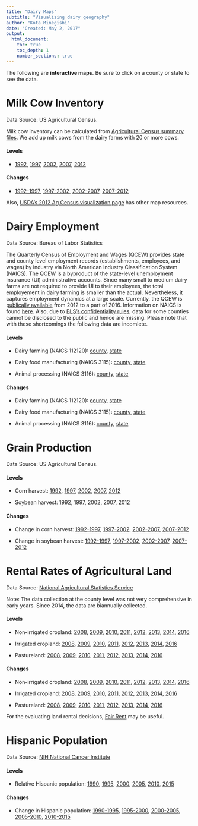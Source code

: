 ```yaml
---
title: "Dairy Maps"
subtitle: "Visualizing dairy geography"
author: "Kota Minegishi"
date: "Created: May 2, 2017"
output: 
  html_document:
    toc: true
    toc_depth: 1
    number_sections: true
---
```


<!-- <script src="target_blank.js"></script> -->

<!-- ```{r, results='asis'} -->
<!-- cat(' -->
<!-- <script> -->
<!--   d3.select("body").append("p").text("d3 made me") -->
<!-- </script> -->
<!-- ') -->
<!-- ``` -->

<!-- <script> -->
<!-- var links = document.querySelectorAll( 'a' ); -->
<!--     for( var i=0, limit=links.length; i<limit; i++ ) { -->
<!--         if(links[i].href.indexOf(location.hostname)===-1){ -->
<!--         links[i].setAttribute("target", "_blank"); -->
<!--       } -->
<!--     } -->
<!-- </script> -->


<!-- ```{r, echo = FALSE, results = 'asis'}  -->
<!-- library(shiny) -->
<!--   tags$head( -->
<!--     tags$script(type ="text/javascript",  src ="target_blank.js") -->
<!--   ) -->
<!-- ``` -->


The following are **interactive maps**. Be sure to click on a county or state to see the data.   

# Milk Cow Inventory 
Data Source: US Agricultural Census.

Milk cow inventory can be calculated from  [Agricultural Census summary files](http://www.icpsr.umich.edu/icpsrweb/ICPSR/studies/35206). We add up milk cows from the dairy farms with 20 or more cows. 

#### Levels {-}

<!-- * [2012](html/cow_inventory_2012.html)  -->

* <a href="html/cow_inventory_1992.html" target="_blank" >1992</a>,
<a href="html/cow_inventory_1997.html" target="_blank" >1997</a>,
<a href="html/cow_inventory_2002.html" target="_blank" >2002</a>,
<a href="html/cow_inventory_2007.html" target="_blank" >2007</a>,
<a href="html/cow_inventory_2012.html" target="_blank" >2012</a>

#### Changes {-}
* <a href="html/change_cow_inventory_2007_2012.html" target="_blank" >1992-1997</a>,
<a href="html/change_cow_inventory_2007_2012.html" target="_blank" >1997-2002</a>,
<a href="html/change_cow_inventory_2007_2012.html" target="_blank" >2002-2007</a>,
<a href="html/change_cow_inventory_2007_2012.html" target="_blank" >2007-2012</a>


Also, [USDA's 2012 Ag Census visualization page](https://www.agcensus.usda.gov/Publications/2012/Online_Resources/Ag_Census_Web_Maps/) has other map resources. 


# Dairy Employment
Data Source: Bureau of Labor Statistics

The Quarterly Census of Employment and Wages (QCEW) provides state and county level employment records (establishments, employees, and wages) by industry via North American Industry Classification System (NAICS). The QCEW is a byproduct of the state-level unemployment insurance (UI) administrative accounts. Since many small to medium dairy farms are not required to provide UI to their employees, the total employement in dairy farming is smaller than the actual. Nevertheless, it captures employment dynamics at a large scale. Currently, the QCEW is [publically available](https://data.bls.gov/cew/doc/access/csv_data_slices.htm)  from 2012 to a part of 2016. Information on NAICS is found [here](https://classcodes.com/naics-4-digit-industry-group-code-list/).  Also, due to [BLS's confidentiality rules](https://www.bls.gov/cew/cewfaq.htm#Q14), data for some counties cannot be disclosed to the public and hence are missing. Please note that with these shortcomings the following data are incomlete.     

#### Levels {-}

<!-- * Dairy farming (NAICS 112120): [county](html/employment_dairy_farming.html){:target="_blank"}, [state](html/employment_st_dairy_farming.html) -->

* Dairy farming (NAICS 112120): <a href="html/employment_dairy_farming.html" target="_blank">county</a>, 
<a href="html/employment_st_change_dairy_farming.html" target="_blank">state</a>

* Dairy food manufacturing (NAICS 3115): <a href="html/employment_dairy_food_mf.html" target="_blank">county</a>, 
<a href="html/employment_st_dairy_food_mf.html" target="_blank">state</a>

* Animal processing (NAICS 3116): <a href="html/employment_animal_processing.html" target="_blank">county</a>, 
<a href="html/employment_st_animal_processing.html" target="_blank">state</a>


#### Changes {-}

* Dairy farming (NAICS 112120): <a href="html/employment_change_dairy_farming.html" target="_blank">county</a>, 
<a href="html/employment_st_dairy_farming.html" target="_blank">state</a>

* Dairy food manufacturing (NAICS 3115): <a href="html/employment_change_dairy_food_mf.html" target="_blank">county</a>, 
<a href="html/employment_st_dairy_food_mf.html" target="_blank">state</a>

* Animal processing (NAICS 3116): <a href="html/employment_change_animal_processing.html" target="_blank">county</a>, 
<a href="html/employment_st_animal_processing.html" target="_blank">state</a>


# Grain Production
Data Source: US Agricultural Census.

#### Levels {-}

* Corn harvest: <a href="html/harvest_corn_1992.html" target="_blank" >1992</a>,
<a href="html/harvest_corn_1997.html" target="_blank" >1997</a>,
<a href="html/harvest_corn_2002.html" target="_blank" >2002</a>,
<a href="html/harvest_corn_2007.html" target="_blank" >2007</a>,
<a href="html/harvest_corn_2012.html" target="_blank" >2012</a>

* Soybean harvest: <a href="html/harvest_soybean_1992.html" target="_blank">1992</a>,
<a href="html/harvest_soybean_1997.html" target="_blank">1997</a>,
<a href="html/harvest_soybean_2002.html" target="_blank">2002</a>,
<a href="html/harvest_soybean_2007.html" target="_blank">2007</a>,
<a href="html/harvest_soybean_2012.html" target="_blank">2012</a>

#### Changes {-}

* Change in corn harvest: <a href="html/change_harvest_corn_1992_1997.html" target="_blank" >1992-1997</a>,
<a href="html/change_harvest_corn_1997_2002.html" target="_blank" >1997-2002</a>,
<a href="html/change_harvest_corn_2002_2007.html" target="_blank" >2002-2007</a>,
<a href="html/change_harvest_corn_2007_2012.html" target="_blank" >2007-2012</a>

* Change in soybean harvest: <a href="html/change_harvest_soybean_1992_1997.html" target="_blank" >1992-1997</a>,
<a href="html/change_harvest_soybean_1997_2002.html" target="_blank" >1997-2002</a>,
<a href="html/change_harvest_soybean_2002_2007.html" target="_blank" >2002-2007</a>,
<a href="html/change_harvest_soybean_2007_2012.html" target="_blank" >2007-2012</a>


# Rental Rates of Agricultural Land
Data Source: [National Agricultural Statistics Service](https://www.nass.usda.gov/Surveys/Guide_to_NASS_Surveys/Cash_Rents_by_County/)

Note: The data collection at the county level was not very comprehensive in early years. Since 2014, the data are biannually collected. 

#### Levels {-}

* Non-irrigated cropland: <a href="html/rent_non_irrigated_2008.html" target="_blank" >2008</a>,
<a href="html/rent_non_irrigated_2009.html" target="_blank" >2009</a>,
<a href="html/rent_non_irrigated_2010.html" target="_blank" >2010</a>,
<a href="html/rent_non_irrigated_2011.html" target="_blank" >2011</a>, 
<a href="html/rent_non_irrigated_2012.html" target="_blank" >2012</a>, 
<a href="html/rent_non_irrigated_2013.html" target="_blank" >2013</a>, 
<a href="html/rent_non_irrigated_2014.html" target="_blank" >2014</a>, 
<a href="html/rent_non_irrigated_2016.html" target="_blank" >2016</a>

* Irrigated cropland: <a href="html/rent_irrigated_2008.html" target="_blank" >2008</a>,
<a href="html/rent_irrigated_2009.html" target="_blank" >2009</a>,
<a href="html/rent_irrigated_2010.html" target="_blank" >2010</a>,
<a href="html/rent_irrigated_2011.html" target="_blank" >2011</a>, 
<a href="html/rent_irrigated_2012.html" target="_blank" >2012</a>, 
<a href="html/rent_irrigated_2013.html" target="_blank" >2013</a>, 
<a href="html/rent_irrigated_2014.html" target="_blank" >2014</a>, 
<a href="html/rent_irrigated_2016.html" target="_blank" >2016</a>

* Pastureland: <a href="html/rent_pastureland_2008.html" target="_blank" >2008</a>,
<a href="html/rent_pastureland_2009.html" target="_blank" >2009</a>,
<a href="html/rent_pastureland_2010.html" target="_blank" >2010</a>,
<a href="html/rent_pastureland_2011.html" target="_blank" >2011</a>, 
<a href="html/rent_pastureland_2012.html" target="_blank" >2012</a>, 
<a href="html/rent_pastureland_2013.html" target="_blank" >2013</a>, 
<a href="html/rent_pastureland_2014.html" target="_blank" >2014</a>, 
<a href="html/rent_pastureland_2016.html" target="_blank" >2016</a>


#### Changes {-}

* Non-irrigated cropland: <a href="html/change_rent_non_irrigated_2008.html" target="_blank" >2008</a>,
<a href="html/change_rent_non_irrigated_2009.html" target="_blank" >2009</a>,
<a href="html/change_rent_non_irrigated_2010.html" target="_blank" >2010</a>,
<a href="html/change_rent_non_irrigated_2011.html" target="_blank" >2011</a>, 
<a href="html/change_rent_non_irrigated_2012.html" target="_blank" >2012</a>, 
<a href="html/change_rent_non_irrigated_2013.html" target="_blank" >2013</a>, 
<a href="html/change_rent_non_irrigated_2014.html" target="_blank" >2014</a>, 
<a href="html/change_rent_non_irrigated_2016.html" target="_blank" >2016</a>

* Irrigated cropland: <a href="html/change_rent_irrigated_2008.html" target="_blank" >2008</a>,
<a href="html/change_rent_irrigated_2009.html" target="_blank" >2009</a>,
<a href="html/change_rent_irrigated_2010.html" target="_blank" >2010</a>,
<a href="html/change_rent_irrigated_2011.html" target="_blank" >2011</a>, 
<a href="html/change_rent_irrigated_2012.html" target="_blank" >2012</a>, 
<a href="html/change_rent_irrigated_2013.html" target="_blank" >2013</a>, 
<a href="html/change_rent_irrigated_2014.html" target="_blank" >2014</a>, 
<a href="html/change_rent_irrigated_2016.html" target="_blank" >2016</a>

* Pastureland: <a href="html/change_rent_pastureland_2008.html" target="_blank" >2008</a>,
<a href="html/change_rent_pastureland_2009.html" target="_blank" >2009</a>,
<a href="html/change_rent_pastureland_2010.html" target="_blank" >2010</a>,
<a href="html/change_rent_pastureland_2011.html" target="_blank" >2011</a>, 
<a href="html/change_rent_pastureland_2012.html" target="_blank" >2012</a>, 
<a href="html/change_rent_pastureland_2013.html" target="_blank" >2013</a>, 
<a href="html/change_rent_pastureland_2014.html" target="_blank" >2014</a>, 
<a href="html/change_rent_pastureland_2016.html" target="_blank" >2016</a>

For the evaluating land rental decisions, [Fair Rent](https://fairrent.umn.edu/Default.aspx) may be useful. 

# Hispanic Population
Data Source: [NIH National Cancer Institute](https://seer.cancer.gov/popdata/download.html)


#### Levels {-}

* Relative Hispanic population:  <a href="html/hispanic_pop_1990.html" target="_blank" >1990</a>,
<a href="html/hispanic_pop_1995.html" target="_blank" >1995</a>,
<a href="html/hispanic_pop_2000.html" target="_blank" >2000</a>,
<a href="html/hispanic_pop_2005.html" target="_blank" >2005</a>,
<a href="html/hispanic_pop_2010.html" target="_blank" >2010</a>,
<a href="html/hispanic_pop_2015.html" target="_blank" >2015</a>

#### Changes {-}

* Change in Hispanic population: <a href="html/change_hispanic_pop_1995.html" target="_blank" >1990-1995</a>,
<a href="html/change_hispanic_pop_2000.html" target="_blank" >1995-2000</a>,
<a href="html/change_hispanic_pop_2005.html" target="_blank" >2000-2005</a>,
<a href="html/change_hispanic_pop_2010.html" target="_blank" >2005-2010</a>,
<a href="html/change_hispanic_pop_2015.html" target="_blank" >2010-2015</a>




